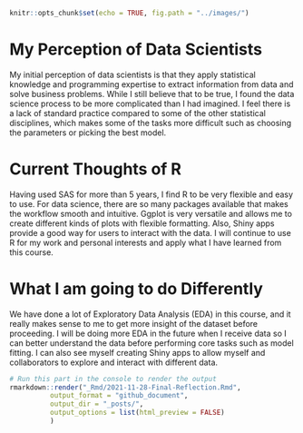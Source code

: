 
```r
knitr::opts_chunk$set(echo = TRUE, fig.path = "../images/")
```


# My Perception of Data Scientists

My initial perception of data scientists is that they apply statistical knowledge and programming expertise to extract information from data and solve business problems. While I still believe that to be true, I found the data science process to be more complicated than I had imagined. I feel there is a lack of standard practice compared to some of the other statistical disciplines, which makes some of the tasks more difficult such as choosing the parameters or picking the best model. 


# Current Thoughts of R

Having used SAS for more than 5 years, I find R to be very flexible and easy to use. For data science, there are so many packages available that makes the workflow smooth and intuitive. Ggplot is very versatile and allows me to create different kinds of plots with flexible formatting. Also, Shiny apps provide a good way for users to interact with the data. I will continue to use R for my work and personal interests and apply what I have learned from this course.  


# What I am going to do Differently

We have done a lot of Exploratory Data Analysis (EDA) in this course, and it really makes sense to me to get more insight of the dataset before proceeding. I will be doing more EDA in the future when I receive data so I can better understand the data before performing core tasks such as model fitting. I can also see myself creating Shiny apps to allow myself and collaborators to explore and interact with different data. 




```r
# Run this part in the console to render the output
rmarkdown::render("_Rmd/2021-11-28-Final-Reflection.Rmd", 
          output_format = "github_document", 
          output_dir = "_posts/",
          output_options = list(html_preview = FALSE)
          )
```


